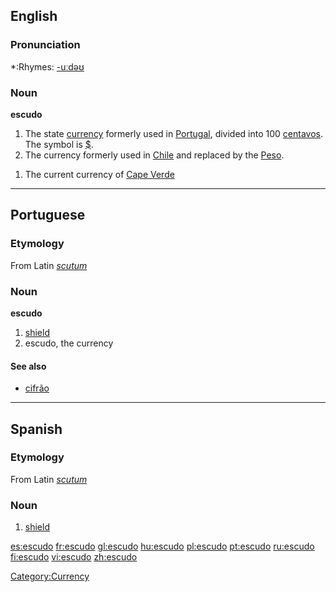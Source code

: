==English==

===Pronunciation===
*:Rhymes: [[Rhymes:English:-uːdəʊ|-uːdəʊ]]

===Noun===
{{wikipedia}}
'''escudo'''
# The state [[currency]] formerly used in [[Portugal]], divided into 100 [[centavos]]. The symbol is [[$]].
# The currency formerly used in [[Chile]] and replaced by the [[Peso]].
[[Category:Currency]]
# The current currency of [[Cape Verde]]

----
==Portuguese==

===Etymology===
From Latin ''[[scutum]]''

===Noun===
'''escudo'''
# [[shield]]
# escudo, the currency

====See also====
*[[cifrão]]

----
==Spanish==

===Etymology===
From Latin ''[[scutum]]''

===Noun===
{{es-noun-m}}

# [[shield]]

[[es:escudo]]
[[fr:escudo]]
[[gl:escudo]]
[[hu:escudo]]
[[pl:escudo]]
[[pt:escudo]]
[[ru:escudo]]
[[fi:escudo]]
[[vi:escudo]]
[[zh:escudo]]
